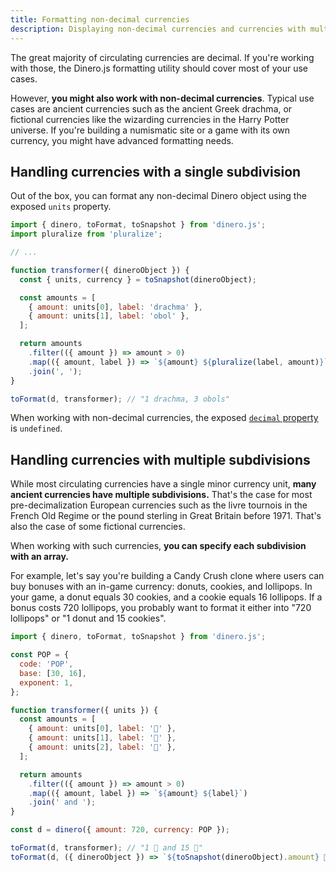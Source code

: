 ```yaml
---
title: Formatting non-decimal currencies
description: Displaying non-decimal currencies and currencies with multiple subdivisions.
---
```


The great majority of circulating currencies are decimal. If you're working with those, the Dinero.js formatting utility should cover most of your use cases.

However, **you might also work with non-decimal currencies**. Typical use cases are ancient currencies such as the ancient Greek drachma, or fictional currencies like the wizarding currencies in the Harry Potter universe. If you're building a numismatic site or a game with its own currency, you might have advanced formatting needs.

## Handling currencies with a single subdivision

Out of the box, you can format any non-decimal Dinero object using the exposed `units` property.

```js
import { dinero, toFormat, toSnapshot } from 'dinero.js';
import pluralize from 'pluralize';

// ...

function transformer({ dineroObject }) {
  const { units, currency } = toSnapshot(dineroObject);

  const amounts = [
    { amount: units[0], label: 'drachma' },
    { amount: units[1], label: 'obol' },
  ];

  return amounts
    .filter(({ amount }) => amount > 0)
    .map(({ amount, label }) => `${amount} ${pluralize(label, amount)}`)
    .join(', ');
}

toFormat(d, transformer); // "1 drachma, 3 obols"
```

<Alert type="info">

When working with non-decimal currencies, the exposed [`decimal` property](/docs/api/formatting/to-format#parameters) is `undefined`.

</Alert>

## Handling currencies with multiple subdivisions

While most circulating currencies have a single minor currency unit, **many ancient currencies have multiple subdivisions.** That's the case for most pre-decimalization European currencies such as the livre tournois in the French Old Regime or the pound sterling in Great Britain before 1971. That's also the case of some fictional currencies.

When working with such currencies, **you can specify each subdivision with an array.**

For example, let's say you're building a Candy Crush clone where users can buy bonuses with an in-game currency: donuts, cookies, and lollipops. In your game, a donut equals 30 cookies, and a cookie equals 16 lollipops. If a bonus costs 720 lollipops, you probably want to format it either into "720 lollipops" or "1 donut and 15 cookies".

```js
import { dinero, toFormat, toSnapshot } from 'dinero.js';

const POP = {
  code: 'POP',
  base: [30, 16],
  exponent: 1,
};

function transformer({ units }) {
  const amounts = [
    { amount: units[0], label: '🍩' },
    { amount: units[1], label: '🍪' },
    { amount: units[2], label: '🍭' },
  ];

  return amounts
    .filter(({ amount }) => amount > 0)
    .map(({ amount, label }) => `${amount} ${label}`)
    .join(' and ');
}

const d = dinero({ amount: 720, currency: POP });

toFormat(d, transformer); // "1 🍩 and 15 🍪"
toFormat(d, ({ dineroObject }) => `${toSnapshot(dineroObject).amount} 🍭`); // "720 🍭"
```
